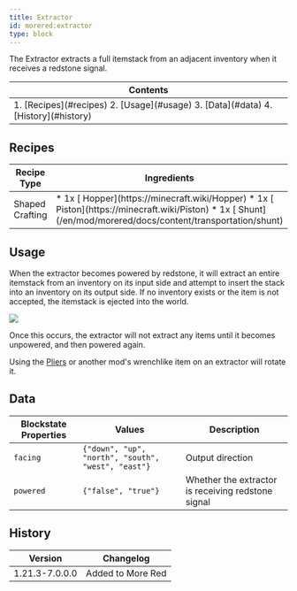 ```yaml
---
title: Extractor
id: morered:extractor
type: block
---
```


The Extractor extracts a full itemstack from an adjacent inventory when it receives a redstone signal.

<table>
	<thead><tr><th>Contents</th></tr></thead>
	<tbody><tr><td>
		1. [Recipes](#recipes)
		2. [Usage](#usage)
		3. [Data](#data)
		4. [History](#history)
	</td></tr></tbody>
</table>

## Recipes

<table>
	<thead>
		<tr>
			<th>Recipe Type</th>
			<th>Ingredients</th>
			<th>Output</th>
			<th>Example</th>
		</tr>
	</thead>
	<tbody>
		<tr>
			<td>Shaped Crafting</td>
			<td style={{width: '30%'}}>
				* 1x [<ModAsset width={32} height={32} location='hopper'/> Hopper](https://minecraft.wiki/Hopper)
				* 1x [<ModAsset width={32} height={32} location='piston'/> Piston](https://minecraft.wiki/Piston)
				* 1x [<ModAsset width={32} height={32} location='morered:shunt'/> Shunt](/en/mod/morered/docs/content/transportation/shunt)
			</td>
			<td>
				* 1x Extractor
			</td>
			<td>
				![Shaped Crafting Recipe for Extractors](https://commoble.s3.us-east-1.amazonaws.com/images/morered/recipes/extractor_recipe.png)
			</td>
		</tr>
	</tbody>
</table>

## Usage

When the extractor becomes powered by redstone, it will extract an entire itemstack from an inventory on its input side
and attempt to insert the stack into an inventory on its output side.
If no inventory exists or the item is not accepted, the itemstack is ejected into the world.

![](https://commoble.s3.us-east-1.amazonaws.com/images/tubesreloaded/extractor.png)

Once this occurs, the extractor will not extract any items until it becomes unpowered, and then powered again.

Using the [Pliers](/en/mod/morered/docs/content/transportation/pliers) or another mod's wrenchlike item on an extractor will rotate it.

## Data

| Blockstate Properties | Values | Description
| --- | - | -
| `facing` | `{"down", "up", "north", "south", "west", "east"}` | Output direction
| `powered` | `{"false", "true"}` | Whether the extractor is receiving redstone signal

## History
| Version | Changelog
| --- | -
| 1.21.3-7.0.0.0 | Added to More Red
